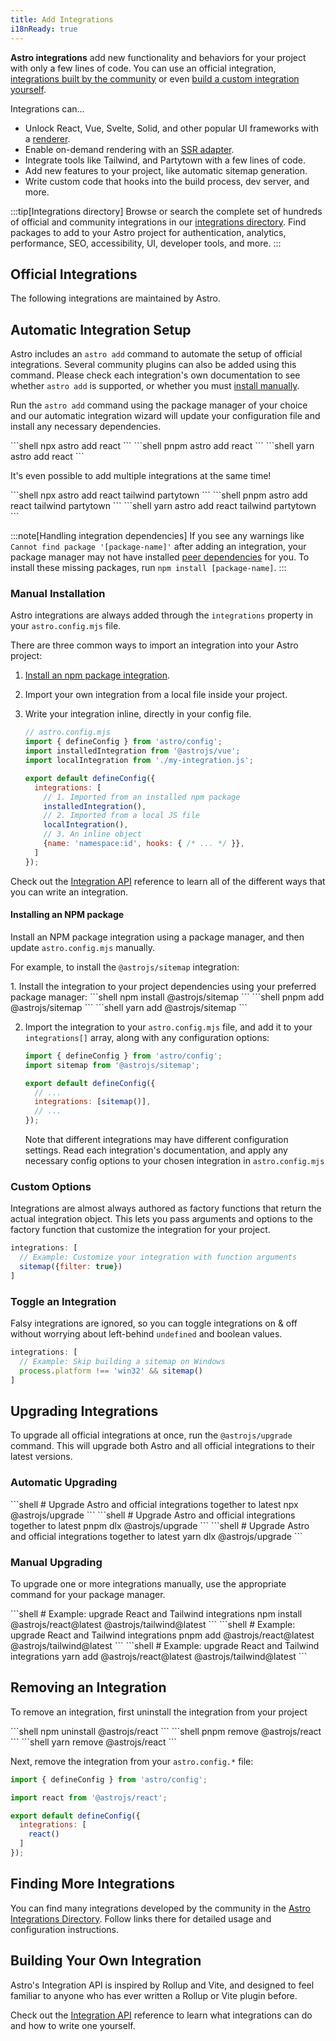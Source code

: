 ```yaml
---
title: Add Integrations
i18nReady: true
---
```




**Astro integrations** add new functionality and behaviors for your project with only a few lines of code. You can use an official integration, [integrations built by the community](#finding-more-integrations) or even [build a custom integration yourself](#building-your-own-integration).

Integrations can…

- Unlock React, Vue, Svelte, Solid, and other popular UI frameworks with a [renderer](/en/guides/framework-components).
- Enable on-demand rendering with an [SSR adapter](/en/guides/server-side-rendering/).
- Integrate tools like Tailwind, and Partytown with a few lines of code.
- Add new features to your project, like automatic sitemap generation.
- Write custom code that hooks into the build process, dev server, and more.

:::tip[Integrations directory]
Browse or search the complete set of hundreds of official and community integrations in our [integrations directory](https://astro.build/integrations/). Find packages to add to your Astro project for authentication, analytics, performance, SEO, accessibility, UI, developer tools, and more.
:::

## Official Integrations

The following integrations are maintained by Astro.

<IntegrationsNav />

## Automatic Integration Setup

Astro includes an `astro add` command to automate the setup of official integrations. Several community plugins can also be added using this command. Please check each integration's own documentation to see whether `astro add` is supported, or whether you must [install manually](#manual-installation).

Run the `astro add` command using the package manager of your choice and our automatic integration wizard will update your configuration file and install any necessary dependencies.

<PackageManagerTabs>
  <Fragment slot="npm">
  ```shell
  npx astro add react
  ```
  </Fragment>
  <Fragment slot="pnpm">
  ```shell
  pnpm astro add react
  ```
  </Fragment>
  <Fragment slot="yarn">
  ```shell
  yarn astro add react
  ```
  </Fragment>
</PackageManagerTabs>

It's even possible to add multiple integrations at the same time!

<PackageManagerTabs>
  <Fragment slot="npm">
  ```shell
  npx astro add react tailwind partytown
  ```
  </Fragment>
  <Fragment slot="pnpm">
  ```shell
  pnpm astro add react tailwind partytown
  ```
  </Fragment>
  <Fragment slot="yarn">
  ```shell
  yarn astro add react tailwind partytown
  ```
  </Fragment>
</PackageManagerTabs>

:::note[Handling integration dependencies]
If you see any warnings like `Cannot find package '[package-name]'` after adding an integration, your package manager may not have installed [peer dependencies](https://nodejs.org/en/blog/npm/peer-dependencies/) for you. To install these missing packages, run `npm install [package-name]`.
:::

### Manual Installation

Astro integrations are always added through the `integrations` property in your `astro.config.mjs` file.

There are three common ways to import an integration into your Astro project:
1. [Install an npm package integration](#installing-an-npm-package).
2. Import your own integration from a local file inside your project.
3. Write your integration inline, directly in your config file.

    ```js
    // astro.config.mjs
    import { defineConfig } from 'astro/config';
    import installedIntegration from '@astrojs/vue';
    import localIntegration from './my-integration.js';

    export default defineConfig({
      integrations: [
        // 1. Imported from an installed npm package
        installedIntegration(),
        // 2. Imported from a local JS file
        localIntegration(),
        // 3. An inline object
        {name: 'namespace:id', hooks: { /* ... */ }},
      ]
    });
    ```

Check out the [Integration API](/en/reference/integrations-reference/) reference to learn all of the different ways that you can write an integration.

#### Installing an NPM package

Install an NPM package integration using a package manager, and then update `astro.config.mjs` manually.

For example, to install the `@astrojs/sitemap` integration:

<Steps>
1. Install the integration to your project dependencies using your preferred package manager:

   <PackageManagerTabs>
     <Fragment slot="npm">
     ```shell
     npm install @astrojs/sitemap
     ```
     </Fragment>
     <Fragment slot="pnpm">
     ```shell
     pnpm add @astrojs/sitemap
     ```
     </Fragment>
     <Fragment slot="yarn">
     ```shell
     yarn add @astrojs/sitemap
     ```
     </Fragment>
   </PackageManagerTabs>

2. Import the integration to your `astro.config.mjs` file, and add it to your `integrations[]` array, along with any configuration options:

    ```js title="astro.config.mjs" ins={2} ins="sitemap()"
    import { defineConfig } from 'astro/config';
    import sitemap from '@astrojs/sitemap';

    export default defineConfig({
      // ...
      integrations: [sitemap()],
      // ...
    });
    ```

    Note that different integrations may have different configuration settings. Read each integration's documentation, and apply any necessary config options to your chosen integration in `astro.config.mjs`
</Steps>

### Custom Options

Integrations are almost always authored as factory functions that return the actual integration object. This lets you pass arguments and options to the factory function that customize the integration for your project.

```js
integrations: [
  // Example: Customize your integration with function arguments
  sitemap({filter: true})
]
```

### Toggle an Integration

Falsy integrations are ignored, so you can toggle integrations on & off without worrying about left-behind `undefined` and boolean values.

```js
integrations: [
  // Example: Skip building a sitemap on Windows
  process.platform !== 'win32' && sitemap()
]
```

## Upgrading Integrations

To upgrade all official integrations at once, run the `@astrojs/upgrade` command. This will upgrade both Astro and all official integrations to their latest versions.

### Automatic Upgrading

<PackageManagerTabs>
  <Fragment slot="npm">
  ```shell
  # Upgrade Astro and official integrations together to latest
  npx @astrojs/upgrade
  ```
  </Fragment>
  <Fragment slot="pnpm">
  ```shell
  # Upgrade Astro and official integrations together to latest
  pnpm dlx @astrojs/upgrade
  ```
  </Fragment>
  <Fragment slot="yarn">
  ```shell
  # Upgrade Astro and official integrations together to latest
  yarn dlx @astrojs/upgrade
  ```
  </Fragment>
</PackageManagerTabs>

### Manual Upgrading

To upgrade one or more integrations manually, use the appropriate command for your package manager.

<PackageManagerTabs>
  <Fragment slot="npm">
  ```shell
  # Example: upgrade React and Tailwind integrations
  npm install @astrojs/react@latest @astrojs/tailwind@latest
  ```
  </Fragment>
  <Fragment slot="pnpm">
  ```shell
  # Example: upgrade React and Tailwind integrations
  pnpm add @astrojs/react@latest @astrojs/tailwind@latest
  ```
  </Fragment>
  <Fragment slot="yarn">
  ```shell
  # Example: upgrade React and Tailwind integrations
  yarn add @astrojs/react@latest @astrojs/tailwind@latest
  ```
  </Fragment>
</PackageManagerTabs>

## Removing an Integration

To remove an integration, first uninstall the integration from your project

<PackageManagerTabs>
  <Fragment slot="npm">
  ```shell
  npm uninstall @astrojs/react
  ```
  </Fragment>
  <Fragment slot="pnpm">
  ```shell
  pnpm remove @astrojs/react
  ```
  </Fragment>
  <Fragment slot="yarn">
  ```shell
  yarn remove @astrojs/react
  ```
  </Fragment>
</PackageManagerTabs>

Next, remove the integration from your `astro.config.*` file:

```js title="astro.config.mjs" del={3,7}
import { defineConfig } from 'astro/config';

import react from '@astrojs/react';

export default defineConfig({
  integrations: [
    react()
  ]
});
```

## Finding More Integrations

You can find many integrations developed by the community in the [Astro Integrations Directory](https://astro.build/integrations/). Follow links there for detailed usage and configuration instructions.

## Building Your Own Integration

Astro's Integration API is inspired by Rollup and Vite, and designed to feel familiar to anyone who has ever written a Rollup or Vite plugin before.

Check out the [Integration API](/en/reference/integrations-reference/) reference to learn what integrations can do and how to write one yourself.
